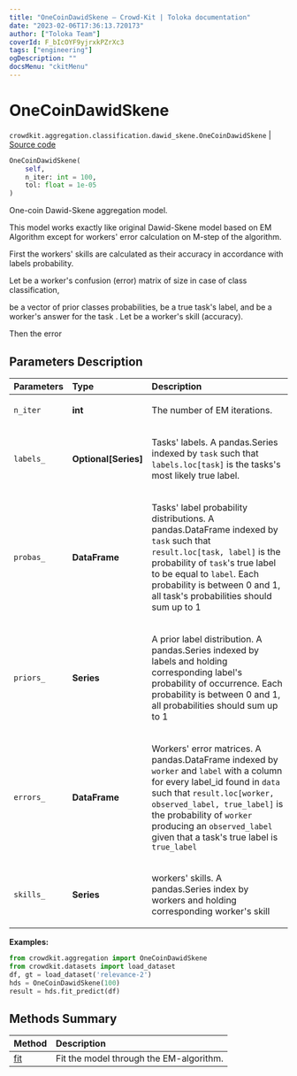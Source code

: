```yaml
---
title: "OneCoinDawidSkene — Crowd-Kit | Toloka documentation"
date: "2023-02-06T17:36:13.720173"
author: ["Toloka Team"]
coverId: F_bIcOYF9yjrxkPZrXc3
tags: ["engineering"]
ogDescription: ""
docsMenu: "ckitMenu"
---
```


# OneCoinDawidSkene

`crowdkit.aggregation.classification.dawid_skene.OneCoinDawidSkene` | [Source code](https://github.com/Toloka/crowd-kit/blob/v1.2.0/crowdkit/aggregation/classification/dawid_skene.py#L221)

```python
OneCoinDawidSkene(
    self,
    n_iter: int = 100,
    tol: float = 1e-05
)
```

One-coin Dawid-Skene aggregation model.

This model works exactly like original Dawid-Skene model based on EM Algorithm except for workers' error calculation
on M-step of the algorithm.

First the workers' skills are calculated as their accuracy in accordance with labels probability.

Let <Formula withoutContainer={true} content="$e^w$"/> be a worker's confusion (error) matrix of size <Formula withoutContainer={true} content="$K \times K$"/> in case of <Formula withoutContainer={true} content="$K$"/> class classification,

<Formula withoutContainer={true} content="$p$"/> be a vector of prior classes probabilities, <Formula withoutContainer={true} content="$z_j$"/> be a true task's label, and <Formula withoutContainer={true} content="$y^w_j$"/> be a worker's answer for the task <Formula withoutContainer={true} content="$j$"/>. Let <Formula withoutContainer={true} content="$s_{w}$"/> be a worker's skill (accuracy).

Then the error

<Formula withoutContainer={true} content="$e^w_{j,z_j}  = \begin{cases}    s_{w} & y^w_j = z_j \\    \frac{1 - s_{w}}{K - 1} & y^w_j \neq z_j\end{cases}$"/>

## Parameters Description

| Parameters | Type | Description |
| :----------| :----| :-----------|
`n_iter`|**int**|<p>The number of EM iterations.</p>
`labels_`|**Optional\[Series\]**|<p>Tasks&#x27; labels. A pandas.Series indexed by `task` such that `labels.loc[task]` is the tasks&#x27;s most likely true label.</p>
`probas_`|**DataFrame**|<p>Tasks&#x27; label probability distributions. A pandas.DataFrame indexed by `task` such that `result.loc[task, label]` is the probability of `task`&#x27;s true label to be equal to `label`. Each probability is between 0 and 1, all task&#x27;s probabilities should sum up to 1</p>
`priors_`|**Series**|<p>A prior label distribution. A pandas.Series indexed by labels and holding corresponding label&#x27;s probability of occurrence. Each probability is between 0 and 1, all probabilities should sum up to 1</p>
`errors_`|**DataFrame**|<p>Workers&#x27; error matrices. A pandas.DataFrame indexed by `worker` and `label` with a column for every label_id found in `data` such that `result.loc[worker, observed_label, true_label]` is the probability of `worker` producing an `observed_label` given that a task&#x27;s true label is `true_label`</p>
`skills_`|**Series**|<p>workers&#x27; skills. A pandas.Series index by workers and holding corresponding worker&#x27;s skill</p>

**Examples:**

```python
from crowdkit.aggregation import OneCoinDawidSkene
from crowdkit.datasets import load_dataset
df, gt = load_dataset('relevance-2')
hds = OneCoinDawidSkene(100)
result = hds.fit_predict(df)
```
## Methods Summary

| Method | Description |
| :------| :-----------|
[fit](/docs-new/crowd-kit/reference/crowdkit.aggregation.classification.dawid_skene.OneCoinDawidSkene.fit)| Fit the model through the EM-algorithm.
